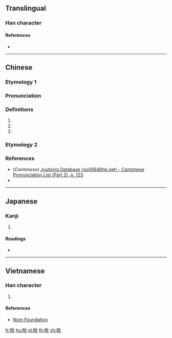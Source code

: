 ==Translingual==

===Han character===
{{Han char|rn=72|rad=日|as=08|sn=12|four=60014|canj=AHOG|ids=⿰日往}}

====References====
* {{Han ref|kx=0497.311|dkj=14014|hdz=21519.040|uh=6680|ud=26240|bh=D9A4|bd=55716}}

----

==Chinese==

===Etymology 1===
{{zh-forms}}

===Pronunciation===
{{zh-pron
|m=wǎng
|c=wong2
|mc=y
|oc=y
|ma=
|cat=
}}

===Definitions===
{{zh-hanzi}}

# {{synonym of|光|lang=zh}}
# {{synonym of|德|lang=zh}}
# {{synonym of|是|lang=zh}}

{{attention|zh|this is what references say, but it sounds mighty odd to me--please check 06:29, 26 December 2015 (UTC)}}

===Etymology 2===
{{zh-see|旺|v}}

===References===
* (''Cantonese'') [http://www.iso10646hk.net/jp/document/download.jsp Jyutping Database (iso10646hk.net) - Cantonese Pronunciation List (Part 2), p. 123]
* {{R:twedu|B01561}}

----

==Japanese==

===Kanji===
{{ja-kanji|grade=|rs=日08}}

# {{defn|lang=ja|sort=日08}}

====Readings====
* {{ja-readings|on=[[おう]] (ō), [[きょう]] (kyō), [[ごう]] (gō)|kun=[[かがやきうつくしい]] (kagayakiutsukushii)}}

----

==Vietnamese==

===Han character===
{{vi-readings|rs=日08|hanviet=vạng}}

# {{defn|lang=vi|sort=日08}}

====References====
* [http://nomfoundation.org/common/nom_details.php?codepoint=6680 Nom Foundation]

[[fr:暀]]
[[hu:暀]]
[[pl:暀]]
[[th:暀]]
[[zh:暀]]